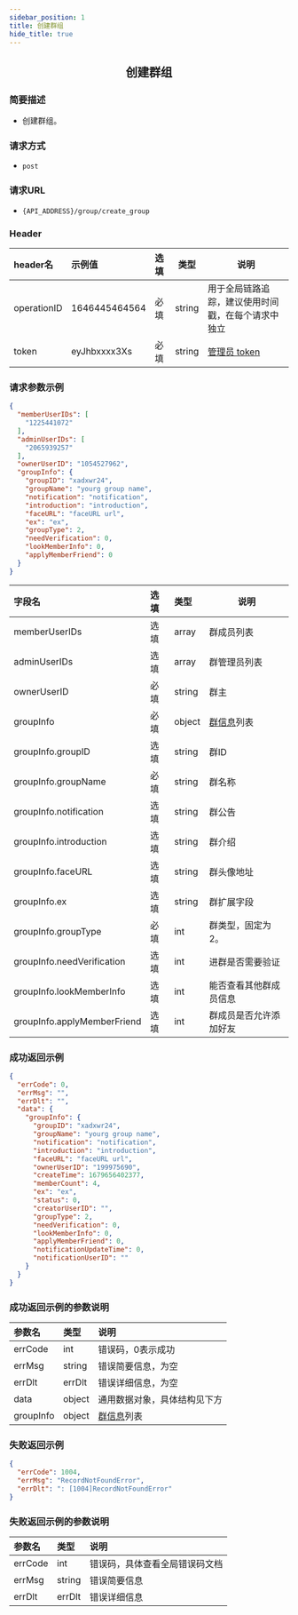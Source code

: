 ```yaml
---
sidebar_position: 1
title: 创建群组
hide_title: true
---
```


<center>

## 创建群组

</center>

### 简要描述
- 创建群组。
### 请求方式
- `post` 
### 请求URL
- `{API_ADDRESS}/group/create_group` 


### Header
|header名|示例值|选填|类型|说明|
|:----    |:-------    |:--- |---|------      |
|operationID|1646445464564|必填|string|用于全局链路追踪，建议使用时间戳，在每个请求中独立|
|token|eyJhbxxxx3Xs|必填|string|[管理员 token](docs/restapi/apis/authenticationManagement/getToken.mdx)|


### 请求参数示例


```json
{
  "memberUserIDs": [
    "1225441072"
  ],
  "adminUserIDs": [
    "2065939257"
  ],
  "ownerUserID": "1054527962",
  "groupInfo": {
    "groupID": "xadxwr24",
    "groupName": "yourg group name",
    "notification": "notification",
    "introduction": "introduction",
    "faceURL": "faceURL url",
    "ex": "ex",
    "groupType": 2,
    "needVerification": 0,
    "lookMemberInfo": 0,
    "applyMemberFriend": 0
  }
}
```
|字段名|选填|类型|说明|
|:----    |:-------    |:--- |---|
|memberUserIDs|选填|array|群成员列表|
|adminUserIDs|选填|array|群管理员列表|
|ownerUserID|必填|string|群主|
|groupInfo|必填|object|[群信息](docs/restapi/commonFields.mdx#groupinfo)列表|
|groupInfo.groupID|选填|string|群ID|
|groupInfo.groupName|必填|string|群名称|
|groupInfo.notification|选填|string|群公告|
|groupInfo.introduction|选填|string|群介绍|
|groupInfo.faceURL|选填|string|群头像地址|
|groupInfo.ex|选填|string|群扩展字段|
|groupInfo.groupType|必填|int|群类型，固定为2。|
|groupInfo.needVerification|选填|int|进群是否需要验证|
|groupInfo.lookMemberInfo|选填|int|能否查看其他群成员信息|
|groupInfo.applyMemberFriend|选填|int|群成员是否允许添加好友|
### 成功返回示例


```json
{
  "errCode": 0,
  "errMsg": "",
  "errDlt": "",
  "data": {
    "groupInfo": {
      "groupID": "xadxwr24",
      "groupName": "yourg group name",
      "notification": "notification",
      "introduction": "introduction",
      "faceURL": "faceURL url",
      "ownerUserID": "199975690",
      "createTime": 1679656402377,
      "memberCount": 4,
      "ex": "ex",
      "status": 0,
      "creatorUserID": "",
      "groupType": 2,
      "needVerification": 0,
      "lookMemberInfo": 0,
      "applyMemberFriend": 0,
      "notificationUpdateTime": 0,
      "notificationUserID": ""
    }
  }
}
```
### 成功返回示例的参数说明


|参数名|类型|说明|
|:----    |:-------    |:--- |
|errCode|int|错误码，0表示成功|
|errMsg|string|错误简要信息，为空|
|errDlt|errDlt|错误详细信息，为空|
|data|object|通用数据对象，具体结构见下方|
|groupInfo|object|[群信息](docs/restapi/commonFields.mdx#groupinfo)列表|
### 失败返回示例


```json
{
  "errCode": 1004,
  "errMsg": "RecordNotFoundError",
  "errDlt": ": [1004]RecordNotFoundError"
}
```
### 失败返回示例的参数说明


|参数名|类型|说明|
|:----    |:-------    |:--- |
|errCode|int|错误码，具体查看全局错误码文档|
|errMsg|string|错误简要信息|
|errDlt|errDlt|错误详细信息|
